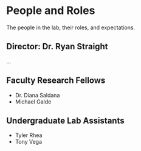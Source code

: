 # People and Roles {#people}

The people in the lab, their roles, and expectations.

## Director: Dr. Ryan Straight

...

## Faculty Research Fellows

+ Dr. Diana Saldana
+ Michael Galde

## Undergraduate Lab Assistants

+ Tyler Rhea
+ Tony Vega



